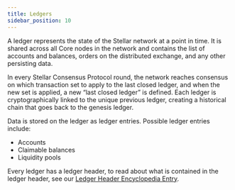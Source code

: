 ```yaml
---
title: Ledgers
sidebar_position: 10
---
```


A ledger represents the state of the Stellar network at a point in time. It is shared across all Core nodes in the network and contains the list of accounts and balances, orders on the distributed exchange, and any other persisting data. 

In every Stellar Consensus Protocol round, the network reaches consensus on which transaction set to apply to the last closed ledger, and when the new set is applied, a new “last closed ledger” is defined. Each ledger is cryptographically linked to the unique previous ledger, creating a historical chain that goes back to the genesis ledger.

Data is stored on the ledger as ledger entries. Possible ledger entries include: 

- Accounts
- Claimable balances
- Liquidity pools

Every ledger has a ledger header, to read about what is contained in the ledger header, see our [Ledger Header Encyclopedia Entry](#).